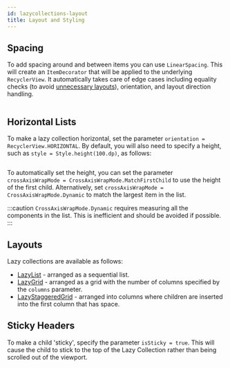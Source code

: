 ```yaml
---
id: lazycollections-layout
title: Layout and Styling
---
```


## Spacing

To add spacing around and between items you can use `LinearSpacing`. This will create an `ItemDecorator` that will be applied to the underlying `RecyclerView`. It automatically takes care of edge cases including equality checks (to avoid [unnecessary layouts](lazycollections-working-with-updates.mdx#avoiding-unnecessary-layouts)), orientation, and layout direction handling.

```kotlin file=sample/src/main/java/com/facebook/samples/litho/kotlin/collection/LayoutAndStyling.kt start=start_linear_spacing_example end=end_linear_spacing_example
```

## Horizontal Lists

To make a lazy collection horizontal, set the parameter `orientation = RecyclerView.HORIZONTAL`. By default, you will also need to specify a height, such as `style = Style.height(100.dp)`, as follows:

```kotlin file=sample/src/main/java/com/facebook/samples/litho/kotlin/collection/LayoutAndStyling.kt start=start_fixed_height_hscroll_example end=end_fixed_height_hscroll_example
```

To automatically set the height, you can set the parameter `crossAxisWrapMode = CrossAxisWrapMode.MatchFirstChild` to use the height of the first child. Alternatively, set `crossAxisWrapMode = CrossAxisWrapMode.Dynamic` to match the largest item in the list.

:::caution
`CrossAxisWrapMode.Dynamic` requires measuring all the components in the list. This is inefficient and should be avoided if possible.
:::

## Layouts

Lazy collections are available as follows:

* [LazyList](https://github.com/facebook/litho/blob/master/litho-widget-kotlin/src/main/kotlin/com/facebook/litho/widget/collection/LazyList.kt) - arranged as a sequential list.
* [LazyGrid](https://github.com/facebook/litho/blob/master/litho-widget-kotlin/src/main/kotlin/com/facebook/litho/widget/collection/LazyGrid.kt) - arranged as a grid with the number of columns specified by the `columns` parameter.
* [LazyStaggeredGrid](https://github.com/facebook/litho/blob/master/litho-widget-kotlin/src/main/kotlin/com/facebook/litho/widget/collection/LazyStaggeredGrid.kt) - arranged into columns where children are inserted into the first column that has space.

## Sticky Headers

To make a child 'sticky', specify the parameter `isSticky = true`. This will cause the child to stick to the top of the Lazy Collection rather than being scrolled out of the viewport.

```kotlin file=sample/src/main/java/com/facebook/samples/litho/kotlin/collection/LayoutAndStyling.kt start=start_sticky_header_example end=end_sticky_header_example
```
